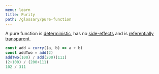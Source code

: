```yaml
---
menu: learn
title: Purity
path: /glossary/pure-function
---
```



<Def of="Purity" parent="Function"/>

A pure function is [deterministic](/glossary/deterministic), has no [side-effects](/glossary/side-effect) and is [referentially transparent](/glossary/refentially-transparent).

```js
const add = curry((a, b) => a + b)
const addTwo = add(2)
addTwo(100) / add(200)(111)
(2+100) / (200+111)
102 / 311
```
